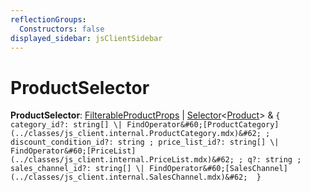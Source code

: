 ```yaml
---
reflectionGroups:
  Constructors: false
displayed_sidebar: jsClientSidebar
---
```



# ProductSelector

 **ProductSelector**: [FilterableProductProps](../classes/js_client.internal.FilterableProductProps.mdx) \| [Selector](js_client.internal.internal.Selector.mdx)&#60;[Product](../classes/js_client.internal.Product.mdx)&#62; & ``{ category_id?: string[] \| FindOperator&#60;[ProductCategory](../classes/js_client.internal.ProductCategory.mdx)&#62; ; discount_condition_id?: string ; price_list_id?: string[] \| FindOperator&#60;[PriceList](../classes/js_client.internal.PriceList.mdx)&#62; ; q?: string ; sales_channel_id?: string[] \| FindOperator&#60;[SalesChannel](../classes/js_client.internal.SalesChannel.mdx)&#62;  }``
